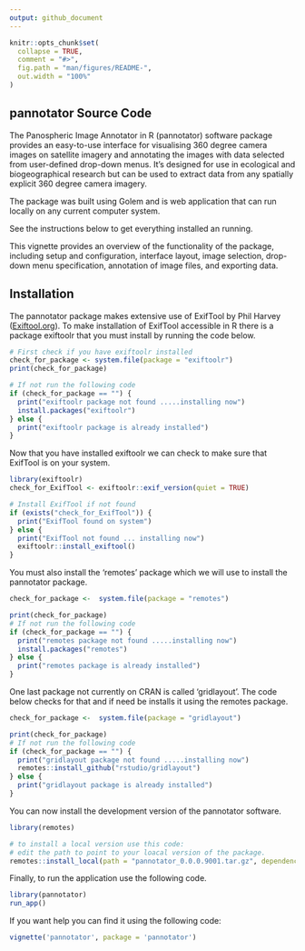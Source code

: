 ```yaml
---
output: github_document
---
```


<!-- README.md is generated from README.Rmd. Please edit that file -->

```r
knitr::opts_chunk$set(
  collapse = TRUE,
  comment = "#>",
  fig.path = "man/figures/README-",
  out.width = "100%"
)
```

## pannotator Source Code

The Panospheric Image Annotator in R (pannotator) software package provides an easy-to-use interface for visualising 360 degree camera images on satellite imagery and annotating the images with data selected from user-defined drop-down menus. It's designed for use in ecological and biogeographical research but can be used to extract data from any spatially explicit 360 degree camera imagery.

The package was built using Golem and is web application that can run locally on any current computer system.

See the instructions below to get everything installed an running.

This vignette provides an overview of the functionality of the package, including setup and configuration, interface layout, image selection, drop-down menu specification, annotation of image files, and exporting data.

## Installation

The pannotator package makes extensive use of ExifTool by Phil Harvey ([Exiftool.org](https://exiftool.org/)). To make installation of ExifTool accessible in R there is a package exiftoolr that you must install by running the code below.

```r
# First check if you have exiftoolr installed
check_for_package <- system.file(package = "exiftoolr")
print(check_for_package)

# If not run the following code
if (check_for_package == "") {
  print("exiftoolr package not found .....installing now")
  install.packages("exiftoolr")
} else {
  print("exiftoolr package is already installed")
}
```

Now that you have installed exiftoolr we can check to make sure that ExifTool is on your system.

```r
library(exiftoolr)  
check_for_ExifTool <- exiftoolr::exif_version(quiet = TRUE)

# Install ExifTool if not found
if (exists("check_for_ExifTool")) {
  print("ExifTool found on system")
} else {
  print("ExifTool not found ... installing now")   
  exiftoolr::install_exiftool()
}
```

You must also install the 'remotes' package which we will use to install the pannotator package.

```r
check_for_package <-  system.file(package = "remotes")

print(check_for_package)
# If not run the following code
if (check_for_package == "") {
  print("remotes package not found .....installing now")
  install.packages("remotes")
} else {
  print("remotes package is already installed")
}
```

One last package not currently on CRAN is called 'gridlayout'. The code below checks for that and if need be installs it using the remotes package.

```r
check_for_package <-  system.file(package = "gridlayout")

print(check_for_package)
# If not run the following code
if (check_for_package == "") {
  print("gridlayout package not found .....installing now")   
  remotes::install_github("rstudio/gridlayout")
} else {
  print("gridlayout package is already installed")
}
```

You can now install the development version of the pannotator software.

```r
library(remotes)

# to install a local version use this code: 
# edit the path to point to your loacal version of the package.
remotes::install_local(path = "pannotator_0.0.0.9001.tar.gz", dependencies = TRUE) 

```

Finally, to run the application use the following code.

```r
library(pannotator) 
run_app()
```

If you want help you can find it using the following code:

```r
vignette('pannotator', package = 'pannotator')
```
